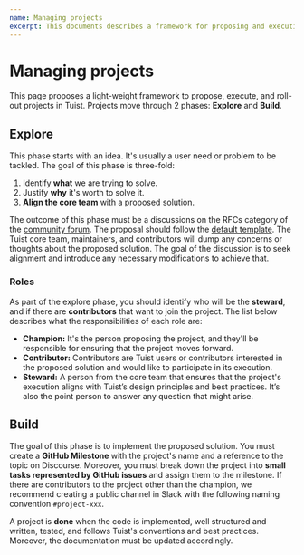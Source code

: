 ```yaml
---
name: Managing projects
excerpt: This documents describes a framework for proposing and executing projects.
---
```


# Managing projects

This page proposes a light-weight framework to propose, execute, and roll-out projects in Tuist. Projects move through 2 phases: **Explore** and **Build**.

## Explore

This phase starts with an idea. It's usually a user need or problem to be tackled. The goal of this phase is three-fold:

1. Identify **what** we are trying to solve.
2. Justify **why** it's worth to solve it.
3. **Align the core team** with a proposed solution.

The outcome of this phase must be a discussions on the RFCs category of the [community forum](https://github.com/tuist/tuist/discussions/categories/rfcs). The proposal should follow the [default template](https://github.com/tuist/tuist/discussions/2189). The Tuist core team, maintainers, and contributors will dump any concerns or thoughts about the proposed solution. The goal of the discussion is to seek alignment and introduce any necessary modifications to achieve that.

### Roles

As part of the explore phase, you should identify who will be the **steward**, and if there are **contributors** that want to join the project. The list below describes what the responsibilities of each role are:

- **Champion:** It's the person proposing the project, and they'll be responsible for ensuring that the project moves forward.
- **Contributor:** Contributors are Tuist users or contributors interested in the proposed solution and would like to participate in its execution.
- **Steward:** A person from the core team that ensures that the project's execution aligns with Tuist’s design principles and best practices. It’s also the point person to answer any question that might arise.

## Build

The goal of this phase is to implement the proposed solution. You must create a **GitHub Milestone** with the project's name and a reference to the topic on Discourse. Moreover, you must break down the project into **small tasks represented by GitHub issues** and assign them to the milestone. If there are contributors to the project other than the champion, we recommend creating a public channel in Slack with the following naming convention `#project-xxx`.

A project is **done** when the code is implemented, well structured and written, tested, and follows Tuist's conventions and best practices. Moreover, the documentation must be updated accordingly.
